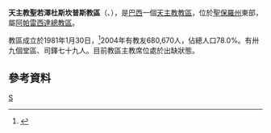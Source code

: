 {{Expand|time=2016-09-28T11:49:24+00:00}}
{{更新|time=2016-09-28T11:49:24+00:00}}
{{Infobox Roman Catholic diocese
|name=聖若澤杜斯坎普斯
|jurisdiction=教區
|latin = Dioecesis Sancti Iosephi in Brasilia
|image = Diocesi di São José dos Campos (San Paolo, Brasile).jpg
|caption =教區範圍
|location = [[巴西|巴西]]
|territory = [[聖保羅州|聖保羅州]]東部
|population = 680,670
|rite = [[罗马礼|罗马礼]]
|patron =
|province = 阿帕雷西達
|established = 1981年
|cathedral = [[聖狄思瑪斯主教座堂_(聖若澤杜斯坎普斯)|聖狄思瑪斯座堂]]
|co-cathedral =
|leadership = 主教
|website =[http://www.diocese-sjc.org.br/ 官方網頁]
|patriarch=
|metropolitan =
|ordinary =懸空
|coadjutor archbishop =
|coadjutor bishop =
|auxiliary =
|emeritus =
}}
'''天主教聖若澤杜斯坎普斯教區'''（{{lang-la|Dioecesis Sancti Iosephi in Brasilia}}、{{lang-pt|Diocese de São José dos Campos}}），是[[巴西|巴西]]一個[[天主教|天主教]][[教區|教區]]，位於[[聖保羅州|聖保羅州]]東部，屬[[天主教阿帕雷西達總教區|阿帕雷西達總教區]]。

教區成立於1981年1月30日，<ref>{{Cite web |url=http://www.vatican.va/holy_father/john_paul_ii/apost_constitutions/documents/hf_jp-ii_apc_19810103_s-ioseph-in-brasilia_lt.html |title=成立教區的宗座憲令 |access-date=2013-11-22 |archive-date=2014-05-16 |archive-url=https://web.archive.org/web/20140516233640/http://www.vatican.va/holy_father/john_paul_ii/apost_constitutions/documents/hf_jp-ii_apc_19810103_s-ioseph-in-brasilia_lt.html |dead-url=no }}</ref>2004年有教友680,670人，佔總人口78.0%。有卅九個堂區、司鐸七十九人。目前教區主教席位處於出缺狀態。

==參考資料==
{{reflist}}

[[Category:巴西天主教教區|S]]